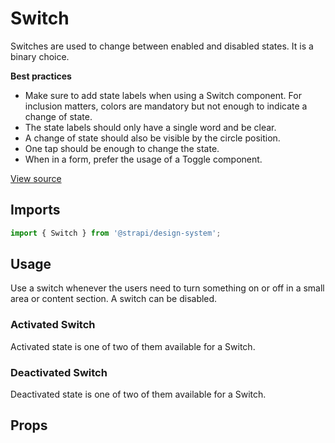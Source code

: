 

<Meta of={SwitchStories} />

# Switch

Switches are used to change between enabled and disabled states. It is a binary choice.

**Best practices**

- Make sure to add state labels when using a Switch component. For inclusion matters, colors are mandatory but not
  enough to indicate a change of state.
- The state labels should only have a single word and be clear.
- A change of state should also be visible by the circle position.
- One tap should be enough to change the state.
- When in a form, prefer the usage of a Toggle component.

[View source](https://github.com/strapi/design-system/tree/main/packages/strapi-design-system/src/Switch)

## Imports

```js
import { Switch } from '@strapi/design-system';
```

## Usage

Use a switch whenever the users need to turn something on or off in a small area or content section. A switch can be
disabled.

### Activated Switch

Activated state is one of two of them available for a Switch.

<Canvas of={SwitchStories.Activated} />

### Deactivated Switch

Deactivated state is one of two of them available for a Switch.

<Canvas of={SwitchStories.NotActivated} />

## Props

<ArgsTable of={Switch} />
